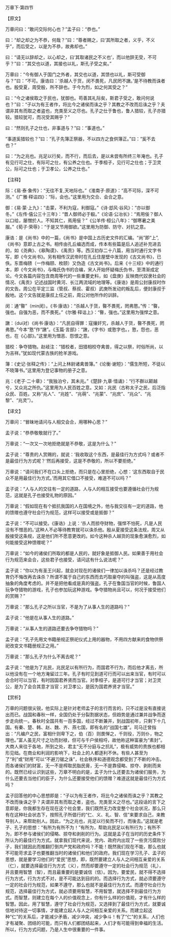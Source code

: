 

万章下·第四节

【原文】

万章问曰：“敢问交际何心也？”孟子曰：“恭也。”

曰：“却之却之为不恭，何哉？”曰：“尊者赐之，曰‘其所取之者，义乎，不义乎”，而后受之，以是为不恭，故弗却也。”

曰：“请无以辞却之，以心却之，曰‘其取诸民之不义也’，而以他辞无受，不可乎？”曰：“其交也以道，其接也以礼，斯孔子受之矣。”

万章曰：“今有御人于国门之外者，其交也以道，其馈也以礼，斯可受御与？”曰：“不可。康诰曰：‘杀越人于货，闵不畏死，凡民罔不譈。’是不待教而诛者也。殷受夏，周受殷，所不辞也。于今为烈，如之何其受之？”

曰：“今之诸侯取之于民也，犹御也。苟善其礼际矣，斯君子受之，敢问何说也？”曰：“子以为有王者作，将比今之诸侯而诛之乎？其教之不改而后诛之乎？夫谓非其有而取之者盗也，充类至义之尽也。孔子之仕于鲁也，鲁人猎较，孔子亦猎较。猎较犹可，而况受其赐乎？”

曰：“然则孔子之仕也，非事道与？”曰：“事道也。”

“事道奚猎较也？”曰：“孔子先簿正祭器，不以四方之食供簿正。”曰：“奚不去也？”

曰：“为之兆也。兆足以行矣，而不行，而后去，是以未尝有所终三年淹也。孔子有见行可之仕，有际可之仕，有公养之仕也。于季桓子，见行可之仕也；于卫灵公，际可之仕也；于卫孝公，公养之仕也。”

【注释】

际：《易·泰·象传》：“无往不复,天地际也。”《淮南子·原道》：“高不可际，深不可测。”《广雅·释诂四》：“际，会也。”这里用为交合、会合之意。

御：《易·蒙·上九》：“击蒙，不利为寇，利御寇。”《诗·邶风·谷风》：“亦以御冬。”《左传·僖公三十三年》：“晋人御师必于殽。”《论语·公冶长》：“焉用佞？御人以口给，屡憎於人。不知其仁，焉用佞？”《公羊传·桓公八年》：“御寒暑之美服。”《荀子·荣辱》：“于是又节用御欲。”这里用为防御、防守、对抗之意。

康诰：是《尚书》中的一篇，《尚书》是中国上古历史文件的汇编。“尚”即“上”,《尚书》意即上古之书。相传由孔丘编选而成，传本有些篇是后人追述补充进去的，如《尧典》、《皋陶谟》、《禹贡》等。西汉初存二十八篇，用当时通行文字书写，即《今文尚书》。另有相传汉武帝时在孔丘住屋壁中发现的《古文尚书》，已佚。东晋梅赜（一作梅颐、枚颐）又伪造《古文尚书》。后来《十三经》中的通行本，即《今文尚书》，与梅氏伪书的合编，宋人开始怀疑梅氏伪书，至清渐成定论。今文各篇内容包含商周等代的一些重要史料，如《盘庚》反映商代奴隶社会的情况、《禹贡》记述战国时黄河、长江两流域的地理等。《康诰》是周公封康叔时作的文告。周公在平定三监（管叔、蔡叔、霍叔）武庚所发动的叛乱后，便封康叔于殷地。这个文告就是康叔上任之前，周公对他所作的训辞。

闵：通“暋”（min闵）。《书·康诰》：“杀越人于货，暋不畏死，罔弗憝。”传：“暋，强也。自强为恶，而不畏死。”《尔雅·释诂上》：“暋，强也。”这里用为强悍之意。

譈：（dui对）《尚书·康诰》：“凡民自得罪：寇攘奸宄，杀越人于货，暋不畏死，罔弗憝。”今本“憝”作“譈”。《玉篇·言部》：“譈，《字书》或憝字也。，憝，怨也，恶也，在《心部》。”这里用为憎恶、怨恨之意。

猎校：争夺猎物。赵岐注：“猎校者，田猎相校夺禽兽，得之以祭，时俗所尚，以为吉祥。”犹如现代蒙古族的抢羊游戏。

簿：《史记·张释之传》：“上问上林尉诸禽兽簿。”《论衡·谢短》：“儒生所短，不徒以不晓簿书。”这里用为登记事物的册子之意。

兆：《老子·二十章》：“我独泊兮，其未兆。”《楚辞·九章·惜诵》：“行不群以颠越兮，又众兆之所仇。”这里用为人民百姓之意。又如：兆民（古称太子之民，后泛指众民、百姓。又称“兆人”、“兆姓”、“兆萌”、“兆蒙”、“兆庶”、“兆众”、“兆黎”、“兆灵”）。

【译文】

万章问：“冒昧地请问与人相交会合，用哪种心思？”

孟子说：“恭恭敬敬就行了。”

万章说：“一次又一次地拒绝就是不恭敬，这是为什么？”

孟子说：“尊贵的人赏赐的，就说：‘我收取这个东西，是最佳行为方式吗？或者不是最佳行为方式呢？’然后再接受，这是不恭敬的，所以不要拒绝。”

万章说：“请问我们不在口头上拒绝，而只是在心里拒绝，心想：‘这东西取自于民众不是用最佳行为方式。’而用其它借口不接受，难道不可以吗？”

孟子说：“人与人的交往有一定的道路，人与人的相互接受也要遵循社会行为规范，这就是孔子也接受礼物的原因。”

万章说：“假如现在有个抵抗我国的人在国境之外，他与我交往有一定的道路，他的馈赠也遵守社会行为规范，这样可以接受或是抵御？”

孟子说：“不可以接受。《康诰》上说：‘杀人而掠夺财物，强悍不怕死，凡是人民没有不憎恶的。’这种人不必等待教育就可以诛杀他。殷从夏接受这条法规，周又从殷接受这条规，这是他们所不愿意更改的。如今这种杀人越货的现象愈演愈烈，如何能接受这种馈赠呢？”

万章说：“如今的诸侯们所取的都是人民的，就好象是抵御人民。如果善于用社会行为规范来会合，这些君子也接受，请问这有什么说法呢？”

孟子说：“你以为有圣王兴起，就会对现在的诸侯们一律加以诛杀吗？还是经过教育仍不悔改再去诛杀？所谓不属于自己的东西而去巧取豪夺的叫强盗，这是从高度抽象的角度考虑的。并不是把他看成是真的强盗。孔子在鲁国当官的时候，鲁国人玩争夺猎物的游戏，孔子也参加玩这种游戏。争夺猎物尚且可以，何况于接受他们的赏赐？”

万章说：“那么孔子之所以当官，不是为了从事人生的道路吗？”

孟子说：“他是在从事人生的道路。”

万章说：“从事人生的道路还要去争夺猎物吗？”

孟子说：“孔子先用文书籍册规正祭祀仪式上用的器物，不用四方献来的食物供祭祀改变文书籍册规正之用。”

万章说：“那么孔子为什么不离去呢？”

孟子说：“他是为了兆民，兆民足以有所行为，而国君不行为，而后他才离去，所以他没有在一个地方淹留过三年。孔子有时见到道可行而可以出来当官，有时可以会合时可以当官，有时因国君养贤而当官。对季桓子，是道可行才当官；对卫灵公，是为了会合其意才当官；对卫孝公，是因为国君养贤才当官。”

【赏析】

万章的问题很尖锐，他实际上是针对老师孟子的言行而言的，只不过是没有直接说出而已。战国和春秋一样，全国仍处于分裂割据状态，但趋势是通过兼并战争而逐步走向统一。春秋时全国共有一百多国，经过不断兼并，到战国初年，只剩下十几国。有秦、楚、韩、赵、魏、齐、燕七国，即有名的“战国七雄”。司马迁曾指出：“凡编户之民，富相什则卑下之，伯（百）则畏惮之，千则役，万则仆，物之理也。”富人虽无尺寸之功而封禄，但可与千户侯相埒，故他称这种富豪为“素封”。大商人来往于各地，所到之处，君主“无不分庭与之抗礼”，极有威势的贵族也都相形见绌。在商业和利润的影响下，社会上的人都逐利不休。有些人甚至为了“利”或“财用”可以“不避刀锯之诛”，社会秩序和道德观念都受到了不断的冲击。而各诸侯们的财富，无一不是榨取民脂民膏，无一不是靠侵略、掠夺、剥削而来的。既然已经认识到这些，万章不明白的是，孟子为什么还要去为诸侯们服务，为什么还要去当他们的臣子，为什么还要接受他们的馈赠？难道这就是最佳行为方式吗？

孟子回答他的中心思想即是：“子以为有王者作，将比今之诸侯而诛之乎？其教之不改而後诛之乎？夫谓非其有而取之者，盗也。充类至义之尽也。”这段话的言下之意即是，你我都生存在现在这个社会里，我们既然无力改变整个社会状况，那么只有在这种社会状态下，按照孔子所倡行的“仁、义、礼、智、信”来要求自己，来教导别人，来帮助别人。因此，“为之兆也，兆足以行矣而不行，而後去。”这就是老子、孔子的思想：“有所为有所不为！”有所为，帮助兆民足以有所行为；有所不为，即不参与诸侯们的侵略、掠夺和剥削的行为。这就是孟子在当时的历史条件下所认为的最佳行为方式。就拿我们现代来说，党内、政府内出现了一些贪污腐败分子，我们就因此而推翻打倒共产党和政府吗？不能！既然我们现在不能，那么也就不可能苛求孟子也要推翻当时的诸侯们和他们的政府。我们现在学习孔子、孟子的思想，就是要学习他们的“爱民”思想，即，既然要建立人与人之间相互亲爱的关系（仁），就要选择最佳行为方式（义），然而却要遵守一定的社会行为规范（礼），并且要用智慧（智），而且最重要的是要诚信（信）。因为，要爱民，就不得不选择行为方式，行为方式不对，是不可能达到目的的。而选择行为方式，就必须要遵守一定的社会行为规范，如果不遵守，那么也就不是最佳行为方式。而遵守社会行为规范，选择最佳行为方式，就必须要用智慧，不用智慧，就选择不到最佳行为方式。而智慧，则建立在每个人的价值观念上，你有什么样的价值观，才有什么样的智慧。因此，用了智慧，遵守了社会行为规范，又选择到了最佳行为方式，就要诚信地对待这一切事情，才能建立起人与人之间相互亲爱的关系。而建立起这种“仁”的关系后，才能减少矛盾，减少冲突，减少争斗！有了“仁”的关系，人们也才有凝聚、团结的可能，而只有人们都团结起来，人们才有可能得到幸福的生活。所以，行为方式问题，乃是人生中很重要的一件事。

